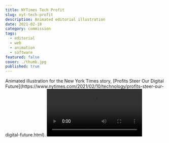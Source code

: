 ```yaml
---
title: NYTimes Tech Profit
slug: nyt-tech-profit
description: Animated editorial illustration
date: 2021-02-10
category: commission
tags:
  - editorial
  - web
  - animation
  - software
featured: false
cover: ./thumb.jpg
published: true
---
```



<GC>
  Animated illustration for the New York Times story, [Profits Steer Our Digital
  Future](https://www.nytimes.com/2021/02/10/technology/profits-steer-our-digital-future.html).
</GC>

<GC bleed>
  <Video src={vid1} width={2048} height={1366} />
</GC>

